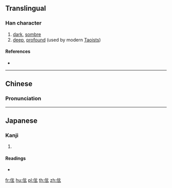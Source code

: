 ==Translingual==

===Han character===
{{Han char|rn=9|rad=人|as=05|sn=7|four=20232|canj=OYVI|ids=⿰亻玄}}

# [[dark]], [[sombre]]
# [[deep]], [[profound]] (used by modern [[Taoist]]s)

====References====
* {{Han ref|kx=0096.130|dkj=00463|dj=0204.170|hdz=10138.040|uh=4F2D|ud=20269|bh=CA66|bd=51814}}

----

==Chinese==
{{zh-forms}}

===Pronunciation===
{{zh-pron
|m=xuán
|c=jin4
|mc=y
|oc=y
|ma=
|cat=a
}}

----

==Japanese==

===Kanji===
{{ja-kanji|grade=|rs=人05}}

# {{defn|lang=ja|sort=人05}}

====Readings====
* {{ja-readings|on=[[けん]] (ken), [[せん]] (sen)|kun=}}

[[fr:伭]]
[[hu:伭]]
[[pl:伭]]
[[th:伭]]
[[zh:伭]]